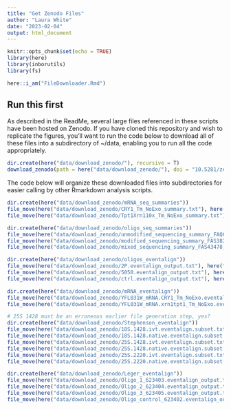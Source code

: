 ```yaml
---
title: "Get Zenodo Files"
author: "Laura White"
date: "2023-02-04"
output: html_document
---
```


```r
knitr::opts_chunk$set(echo = TRUE)
library(here)
library(inborutils)
library(fs)

here::i_am("FileDownloader.Rmd")
```

## Run this first

As described in the ReadMe, several large files referenced in these scripts have been hosted on Zenodo. If you have cloned this repository and wish to replicate the figures, you'll want to run the code below to download all of these files into a subdirectory of ~/data, enabling you to run all the code appropriately.

```r
dir.create(here("data/download_zenodo/"), recursive = T)
download_zenodo(path = here("data/download_zenodo/"), doi = "10.5281/zenodo.7606204", parallel = TRUE)
```

The code below will organize these downloaded files into subdirectories for easier calling by other Rmarkdown analysis scripts.
```r
dir.create(here("data/download_zenodo/mRNA_seq_summaries"))
file_move(here("data/download_zenodo/CRY1_Tm_NoExo_summary.txt"), here("data/download_zenodo/mRNA_seq_summaries"))
file_move(here("data/download_zenodo/Tpt1Xrn110x_Tm_NoExo_summary.txt"), here("data/download_zenodo/mRNA_seq_summaries"))

dir.create(here("data/download_zenodo/oligo_seq_summaries"))
file_move(here("data/download_zenodo/unmodified_sequencing_summary_FAQ63629_959a66c9.txt"), here("data/download_zenodo/oligo_seq_summaries"))
file_move(here("data/download_zenodo/modified_sequencing_summary_FAS38233_8d9e2747.txt"), here("data/download_zenodo/oligo_seq_summaries"))
file_move(here("data/download_zenodo/mixed_sequencing_summary_FAS43478_eea620d8.txt"), here("data/download_zenodo/oligo_seq_summaries"))

dir.create(here("data/download_zenodo/oligos_eventalign"))
file_move(here("data/download_zenodo/2P.eventalign_output.txt"), here("data/download_zenodo/oligos_eventalign"))
file_move(here("data/download_zenodo/5050.eventalign_output.txt"), here("data/download_zenodo/oligos_eventalign"))
file_move(here("data/download_zenodo/ctrl.eventalign_output.txt"), here("data/download_zenodo/oligos_eventalign"))

dir.create(here("data/download_zenodo/mRNA_eventalign"))
file_move(here("data/download_zenodo/YFL031W_mRNA.CRY1_Tm_NoExo.eventalign_output.txt"), here("data/download_zenodo/mRNA_eventalign"))
file_move(here("data/download_zenodo/YFL031W_mRNA.xrn1tpt1_Tm_NoExo.eventalign_output.txt"), here("data/download_zenodo/mRNA_eventalign"))

# 25S 1428 must be an erroneous earlier file generation step, yes?
dir.create(here("data/download_zenodo/Stephenson_eventalign"))
file_move(here("data/download_zenodo/18S.1428.ivt.eventalign.subset.txt"), here("data/download_zenodo/Stephenson_eventalign"))
file_move(here("data/download_zenodo/18S.1428.native.eventalign.subset.txt"), here("data/download_zenodo/Stephenson_eventalign"))
file_move(here("data/download_zenodo/25S.1428.ivt.eventalign.subset.txt"), here("data/download_zenodo/Stephenson_eventalign"))
file_move(here("data/download_zenodo/25S.1428.native.eventalign.subset.txt"), here("data/download_zenodo/Stephenson_eventalign"))
file_move(here("data/download_zenodo/25S.2220.ivt.eventalign.subset.txt"), here("data/download_zenodo/Stephenson_eventalign"))
file_move(here("data/download_zenodo/25S.2220.native.eventalign.subset.txt"), here("data/download_zenodo/Stephenson_eventalign"))

dir.create(here("data/download_zenodo/Leger_eventalign"))
file_move(here("data/download_zenodo/Oligo_1_623403.eventalign_output.txt"), here("data/download_zenodo/Leger_eventalign"))
file_move(here("data/download_zenodo/Oligo_2_623404.eventalign_output.txt"), here("data/download_zenodo/Leger_eventalign"))
file_move(here("data/download_zenodo/Oligo_3_623405.eventalign_output.txt"), here("data/download_zenodo/Leger_eventalign"))
file_move(here("data/download_zenodo/Oligo_control_623402.eventalign_output.txt"), here("data/download_zenodo/Leger_eventalign"))

```

